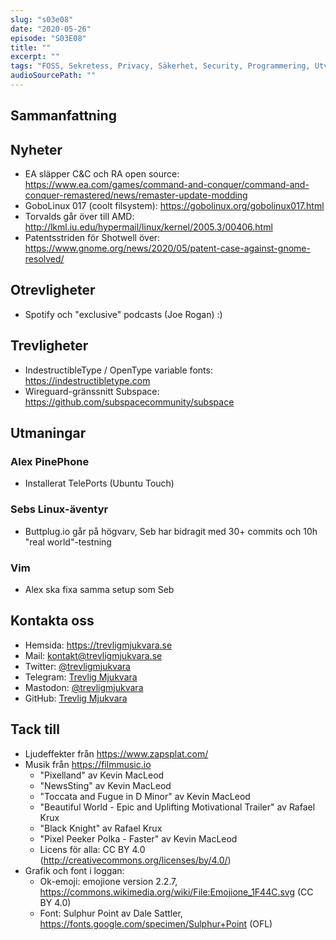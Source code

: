 ```yaml
---
slug: "s03e08"
date: "2020-05-26"
episode: "S03E08"
title: ""
excerpt: ""
tags: "FOSS, Sekretess, Privacy, Säkerhet, Security, Programmering, Utveckling, RaspberryPi, PinePhone, Technology, Linux, Open Source, git, vim"
audioSourcePath: ""
---
```


## Sammanfattning

## Nyheter
- EA släpper C&C och RA open source: https://www.ea.com/games/command-and-conquer/command-and-conquer-remastered/news/remaster-update-modding
- GoboLinux 017 (coolt filsystem): https://gobolinux.org/gobolinux017.html 
- Torvalds går över till AMD: http://lkml.iu.edu/hypermail/linux/kernel/2005.3/00406.html
- Patentsstriden för Shotwell över: https://www.gnome.org/news/2020/05/patent-case-against-gnome-resolved/

## Otrevligheter
- Spotify och "exclusive" podcasts (Joe Rogan) :)

## Trevligheter
- IndestructibleType / OpenType variable fonts: https://indestructibletype.com
- Wireguard-gränssnitt Subspace: https://github.com/subspacecommunity/subspace

## Utmaningar
### Alex PinePhone

- Installerat TelePorts (Ubuntu Touch)

### Sebs Linux-äventyr

- Buttplug.io går på högvarv, Seb har bidragit med 30+ commits och 10h "real world"-testning

### Vim

- Alex ska fixa samma setup som Seb

## Kontakta oss

- Hemsida: https://trevligmjukvara.se
- Mail: kontakt@trevligmjukvara.se
- Twitter: [@trevligmjukvara](https://twitter.com/trevligmjukvara)
- Telegram: [Trevlig Mjukvara](https://t.me/trevligmjukvara)
- Mastodon: [@trevligmjukvara](https://mastodon.linuxkompis.se/@trevligmjukvara)
- GitHub: [Trevlig Mjukvara](https://github.com/trevligmjukvara)

## Tack till

- Ljudeffekter från https://www.zapsplat.com/
- Musik från https://filmmusic.io
  - "Pixelland" av Kevin MacLeod
  - "NewsSting" av Kevin MacLeod
  - "Toccata and Fugue in D Minor" av Kevin MacLeod
  - "Beautiful World - Epic and Uplifting Motivational Trailer" av Rafael Krux
  - "Black Knight" av Rafael Krux
  - "Pixel Peeker Polka - Faster" av Kevin MacLeod
  - Licens för alla: CC BY 4.0 (http://creativecommons.org/licenses/by/4.0/)
- Grafik och font i loggan:
  - Ok-emoji: emojione version 2.2.7, https://commons.wikimedia.org/wiki/File:Emojione_1F44C.svg (CC BY 4.0)
  - Font: Sulphur Point av Dale Sattler, https://fonts.google.com/specimen/Sulphur+Point (OFL)
